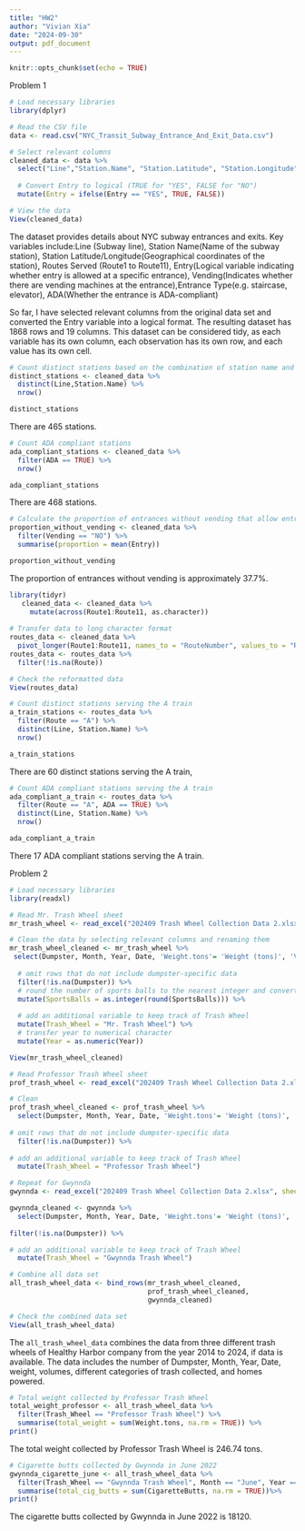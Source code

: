 ```yaml
---
title: "HW2"
author: "Vivian Xia"
date: "2024-09-30"
output: pdf_document
---
```


```r
knitr::opts_chunk$set(echo = TRUE)
```

Problem 1

```r
# Load necessary libraries
library(dplyr)

# Read the CSV file
data <- read.csv("NYC_Transit_Subway_Entrance_And_Exit_Data.csv")

# Select relevant columns
cleaned_data <- data %>%
  select("Line","Station.Name", "Station.Latitude", "Station.Longitude", c("Route1":"Route11"),"Entry","Vending", "Entrance.Type","ADA") %>%
  
  # Convert Entry to logical (TRUE for "YES", FALSE for "NO")
  mutate(Entry = ifelse(Entry == "YES", TRUE, FALSE))

# View the data
View(cleaned_data)
```

The dataset provides details about NYC subway entrances and exits. Key variables include:Line (Subway line), Station Name(Name of the subway station), Station Latitude/Longitude(Geographical coordinates of the station), Routes Served (Route1 to Route11), Entry(Logical variable indicating whether entry is allowed at a specific entrance), Vending(Indicates whether there are vending machines at the entrance),Entrance Type(e.g. staircase, elevator), ADA(Whether the entrance is ADA-compliant)

So far, I have selected relevant columns from the original data set and converted the Entry variable into a logical format. The resulting dataset has 1868 rows and 19 columns. This dataset can be considered tidy, as each variable has its own column, each observation has its own row, and each value has its own cell.

```r
# Count distinct stations based on the combination of station name and line
distinct_stations <- cleaned_data %>%
  distinct(Line,Station.Name) %>%
  nrow()

distinct_stations
```
There are 465 stations.

```r
# Count ADA compliant stations
ada_compliant_stations <- cleaned_data %>%
  filter(ADA == TRUE) %>%
  nrow()

ada_compliant_stations
```
There are 468 stations.

```r
# Calculate the proportion of entrances without vending that allow entry
proportion_without_vending <- cleaned_data %>%
  filter(Vending == "NO") %>%
  summarise(proportion = mean(Entry))

proportion_without_vending
```
The proportion of entrances without vending is approximately 37.7%.

```r
library(tidyr)
   cleaned_data <- cleaned_data %>%
     mutate(across(Route1:Route11, as.character))
   
# Transfer data to long character format
routes_data <- cleaned_data %>%
  pivot_longer(Route1:Route11, names_to = "RouteNumber", values_to = "Route")
routes_data <- routes_data %>%
  filter(!is.na(Route))

# Check the reformatted data
View(routes_data)
```

```r
# Count distinct stations serving the A train
a_train_stations <- routes_data %>%
  filter(Route == "A") %>%
  distinct(Line, Station.Name) %>%
  nrow()

a_train_stations
```
There are 60 distinct stations serving the A train,

```r
# Count ADA compliant stations serving the A train
ada_compliant_a_train <- routes_data %>%
  filter(Route == "A", ADA == TRUE) %>%
  distinct(Line, Station.Name) %>%
  nrow()

ada_compliant_a_train
```
There 17 ADA compliant stations serving the A train.


Problem 2

```r
# Load necessary libraries
library(readxl)

# Read Mr. Trash Wheel sheet
mr_trash_wheel <- read_excel("202409 Trash Wheel Collection Data 2.xlsx",sheet = "Mr. Trash Wheel", skip = 1)

# Clean the data by selecting relevant columns and renaming them
mr_trash_wheel_cleaned <- mr_trash_wheel %>%
 select(Dumpster, Month, Year, Date, 'Weight.tons'= 'Weight (tons)', 'Volume.cubicyards' =     'Volume (cubic yards)', PlasticBottles ='Plastic Bottles' , Polystyrene, CigaretteButts = 'Cigarette Butts', GlassBottles = 'Glass Bottles', PlasticBags = 'Plastic Bags', Wrappers, SportsBalls = 'Sports Balls' ,HomesPowered = 'Homes Powered*', fifteen ='...15', sixteen='...16') %>%
  
  # omit rows that do not include dumpster-specific data
  filter(!is.na(Dumpster)) %>%
  # round the number of sports balls to the nearest integer and converts the result to an    integer variable
  mutate(SportsBalls = as.integer(round(SportsBalls))) %>%
  
  # add an additional variable to keep track of Trash Wheel
  mutate(Trash_Wheel = "Mr. Trash Wheel") %>%
  # transfer year to numerical character
  mutate(Year = as.numeric(Year))

View(mr_trash_wheel_cleaned)
```


```r
# Read Professor Trash Wheel sheet
prof_trash_wheel <- read_excel("202409 Trash Wheel Collection Data 2.xlsx", sheet = "Professor Trash Wheel", skip = 1)

# Clean
prof_trash_wheel_cleaned <- prof_trash_wheel %>%
  select(Dumpster, Month, Year, Date, 'Weight.tons'= 'Weight (tons)', 'Volume.cubicyards' =     'Volume (cubic yards)', PlasticBottles ='Plastic Bottles' , Polystyrene, CigaretteButts = 'Cigarette Butts', GlassBottles = 'Glass Bottles', PlasticBags = 'Plastic Bags', Wrappers, HomesPowered = 'Homes Powered*') %>%
  
# omit rows that do not include dumpster-specific data
  filter(!is.na(Dumpster)) %>%
  
# add an additional variable to keep track of Trash Wheel
  mutate(Trash_Wheel = "Professor Trash Wheel")

# Repeat for Gwynnda
gwynnda <- read_excel("202409 Trash Wheel Collection Data 2.xlsx", sheet = "Gwynnda Trash Wheel", skip = 1)

gwynnda_cleaned <- gwynnda %>%
  select(Dumpster, Month, Year, Date, 'Weight.tons'= 'Weight (tons)', 'Volume.cubicyards' =     'Volume (cubic yards)', PlasticBottles ='Plastic Bottles' , Polystyrene, CigaretteButts = 'Cigarette Butts', PlasticBags = 'Plastic Bags', Wrappers, HomesPowered = 'Homes Powered*') %>%
  
filter(!is.na(Dumpster)) %>%

# add an additional variable to keep track of Trash Wheel
  mutate(Trash_Wheel = "Gwynnda Trash Wheel")

# Combine all data set
all_trash_wheel_data <- bind_rows(mr_trash_wheel_cleaned,
                                  prof_trash_wheel_cleaned,
                                  gwynnda_cleaned)

# Check the combined data set
View(all_trash_wheel_data)
```

The `all_trash_wheel_data` combines the data from three different trash wheels of Healthy Harbor company from the year 2014 to 2024, if data is available. The data includes the number of Dumpster, Month, Year, Date, weight, volumes, different categories of trash collected, and homes powered. 

```r
# Total weight collected by Professor Trash Wheel
total_weight_professor <- all_trash_wheel_data %>%
  filter(Trash_Wheel == "Professor Trash Wheel") %>%
  summarise(total_weight = sum(Weight.tons, na.rm = TRUE)) %>%
print()
```
The total weight collected by Professor Trash Wheel is 246.74 tons.

```r
# Cigarette butts collected by Gwynnda in June 2022
gwynnda_cigarette_june <- all_trash_wheel_data %>%
  filter(Trash_Wheel == "Gwynnda Trash Wheel", Month == "June", Year == 2022) %>%
  summarise(total_cig_butts = sum(CigaretteButts, na.rm = TRUE))%>%
print()
```
The cigarette butts collected by Gwynnda in June 2022 is 18120.

